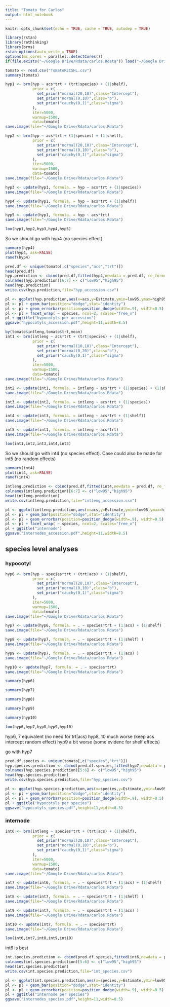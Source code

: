 ```yaml
---
title: "Tomato for Carlos"
output: html_notebook
--- 
```


```r
knitr::opts_chunk$set(echo = TRUE, cache = TRUE, autodep = TRUE)
```

```r
library(rstan)
library(rethinking)
library(brms)
rstan_options(auto_write = TRUE)
options(mc.cores = parallel::detectCores())
if(file.exists("~/Google Drive/Rdata/carlos.Rdata")) load("~/Google Drive/Rdata/carlos.Rdata")
```

```r
tomato <- read.csv("TomatoR2CSHL.csv")
summary(tomato)
```

```r
hyp1 <- brm(hyp ~ acs*trt + (trt|species) + (1|shelf),
            prior = c(
              set_prior("normal(20,10)",class="Intercept"),
              set_prior("normal(0,10)",class="b"),
              set_prior("cauchy(0,1)",class="sigma")
            ),
            iter=5000,
            warmup=1500,
            data=tomato)
save.image(file="~/Google Drive/Rdata/carlos.Rdata")
```

```r
hyp2 <- brm(hyp ~ acs*trt + (1|species) + (1|shelf),
            prior = c(
              set_prior("normal(20,10)",class="Intercept"),
              set_prior("normal(0,10)",class="b"),
              set_prior("cauchy(0,1)",class="sigma")
            ),
            iter=5000,
            warmup=1500,
            data=tomato)
save.image(file="~/Google Drive/Rdata/carlos.Rdata")
```

```r
hyp3 <- update(hyp1, formula. = hyp ~ acs*trt + (1|species))
save.image(file="~/Google Drive/Rdata/carlos.Rdata")
```

```r
hyp4 <- update(hyp1, formula. = hyp ~ acs*trt + (1|shelf))
save.image(file="~/Google Drive/Rdata/carlos.Rdata")
```

```r
hyp5 <- update(hyp1, formula. = hyp ~ acs*trt)
save.image(file="~/Google Drive/Rdata/carlos.Rdata")
```

```r
loo(hyp1,hyp2,hyp3,hyp4,hyp5)
```

So we should go with hyp4 (no species effect)
```r
summary(hyp4)
plot(hyp4, ask=FALSE)
ranef(hyp4)
```

```r
pred.df <- unique(tomato[,c("species","acs","trt")])
head(pred.df)
hyp.prediction <- cbind(pred.df,fitted(hyp4,newdata = pred.df, re_formula = NA))
colnames(hyp.prediction)[6:7] <- c("low95","high95")
head(hyp.prediction)
write.csv(hyp.prediction,file="hyp_accession.csv")
```

```r
pl <- ggplot(hyp.prediction,aes(x=acs,y=Estimate,ymin=low95,ymax=high95, fill=trt))
pl <- pl + geom_bar(position="dodge",stat="identity")
pl <- pl + geom_errorbar(position=position_dodge(width=.9), width=0.5)
pl <- pl + facet_wrap( ~ species, ncol=2, scales="free_x")
pl + ggtitle("hypocotyls per accession")
ggsave("hypocotyls_accession.pdf",height=11,width=8.5)
```

```r
by(tomato$intleng,tomato$trt,mean)
int1 <- brm(intleng ~ acs*trt + (trt|species) + (1|shelf),
            prior = c(
              set_prior("normal(10,10)",class="Intercept"),
              set_prior("normal(0,20)",class="b"),
              set_prior("cauchy(0,1)",class="sigma")
            ),
            iter=5000,
            warmup=1500,
            data=tomato)
save.image(file="~/Google Drive/Rdata/carlos.Rdata")
```

```r
int2 <- update(int1, formula. = intleng ~ acs*trt + (1|species) + (1|shelf))
save.image(file="~/Google Drive/Rdata/carlos.Rdata")
```

```r
int3 <- update(int2, formula. = intleng ~ acs*trt + (1|species))
save.image(file="~/Google Drive/Rdata/carlos.Rdata")
```

```r
int4 <- update(int3, formula. = intleng ~ acs*trt + (1|shelf))
save.image(file="~/Google Drive/Rdata/carlos.Rdata")
```

```r
int5 <- update(int1, formula. = intleng ~ acs*trt)
save.image(file="~/Google Drive/Rdata/carlos.Rdata")
```

```r
loo(int1,int2,int3,int4,int5)
```

So we should go with int4 (no species effect).  Case could also be made for int5 (no random effects)
```r
summary(int4)
plot(int4, ask=FALSE)
ranef(int4)
```

```r
intleng.prediction <- cbind(pred.df,fitted(int4,newdata = pred.df, re_formula = NA))
colnames(intleng.prediction)[6:7] <- c("low95","high95")
head(intleng.prediction)
write.csv(intleng.prediction,file="intleng_accession.csv")
```

```r
pl <- ggplot(intleng.prediction,aes(x=acs,y=Estimate,ymin=low95,ymax=high95, fill=trt))
pl <- pl + geom_bar(position="dodge",stat="identity")
pl <- pl + geom_errorbar(position=position_dodge(width=.9), width=0.5)
pl <- pl + facet_wrap( ~ species, ncol=2, scales="free_x")
pl + ggtitle("internode")
ggsave("internodes_accession.pdf",height=11,width=8.5)
```

## species level analyses

### hypocotyl

```r
hyp6 <- brm(hyp ~ species*trt + (trt|acs) + (1|shelf),
            prior = c(
              set_prior("normal(20,10)",class="Intercept"),
              set_prior("normal(0,10)",class="b"),
              set_prior("cauchy(0,1)",class="sigma")
            ),
            iter=5000,
            warmup=1500,
            data=tomato)
save.image(file="~/Google Drive/Rdata/carlos.Rdata")
```

```r
hyp7 <- update(hyp6, formula. = . ~ species*trt + (1|acs) + (1|shelf) )
save.image(file="~/Google Drive/Rdata/carlos.Rdata")
```


```r
hyp8 <- update(hyp7, formula. = . ~ species*trt + (1|shelf) )
save.image(file="~/Google Drive/Rdata/carlos.Rdata")
```

```r
hyp9 <- update(hyp7, formula. = . ~ species*trt + (1|acs) )
save.image(file="~/Google Drive/Rdata/carlos.Rdata")
```

```r
hyp10 <- update(hyp7, formula. = . ~ species*trt)
save.image(file="~/Google Drive/Rdata/carlos.Rdata")
```

```r
summary(hyp6)
```

```r
summary(hyp7)
```

```r
summary(hyp8)
```

```r
summary(hyp9)
```

```r
summary(hyp10)
```

```r
loo(hyp6,hyp7,hyp8,hyp9,hyp10)
```

hyp6, 7 equivalent (no need for trt|acs)
hyp8, 10 much worse (keep acs intercept random effect)
hyp9 a bit worse (some evidenc for shelf effects)

go with hyp7

```r
pred.df.species <- unique(tomato[,c("species","trt")])
hyp.species.prediction <- cbind(pred.df.species,fitted(hyp7,newdata = pred.df.species, re_formula = NA))
colnames(hyp.species.prediction)[5:6] <- c("low95","high95")
head(hyp.species.prediction)
write.csv(hyp.species.prediction,file="hyp_species.csv")
```

```r
pl <- ggplot(hyp.species.prediction,aes(x=species,y=Estimate,ymin=low95,ymax=high95, fill=trt))
pl <- pl + geom_bar(position="dodge",stat="identity")
pl <- pl + geom_errorbar(position=position_dodge(width=.9), width=0.5)
pl + ggtitle("hypocotyls per species")
ggsave("hypocotyls_species.pdf",height=11,width=8.5)
```

### internode

```r
int6 <- brm(intleng ~ species*trt + (trt|acs) + (1|shelf),
            prior = c(
              set_prior("normal(20,10)",class="Intercept"),
              set_prior("normal(0,10)",class="b"),
              set_prior("cauchy(0,1)",class="sigma")
            ),
            iter=5000,
            warmup=1500,
            data=tomato)
save.image(file="~/Google Drive/Rdata/carlos.Rdata")
```

```r
int7 <- update(int6, formula. = . ~ species*trt + (1|acs) + (1|shelf) )
save.image(file="~/Google Drive/Rdata/carlos.Rdata")
```


```r
int8 <- update(int7, formula. = . ~ species*trt + (1|shelf) )
save.image(file="~/Google Drive/Rdata/carlos.Rdata")
```

```r
int9 <- update(int7, formula. = . ~ species*trt + (1|acs) )
save.image(file="~/Google Drive/Rdata/carlos.Rdata")
```

```r
int10 <- update(int7, formula. = . ~ species*trt)
save.image(file="~/Google Drive/Rdata/carlos.Rdata")
```

```r
loo(int6,int7,int8,int9,int10)
```

int6 is best

```r
int.species.prediction <- cbind(pred.df.species,fitted(int6,newdata = pred.df.species, re_formula = NA))
colnames(int.species.prediction)[5:6] <- c("low95","high95")
head(int.species.prediction)
write.csv(int.species.prediction,file="int_species.csv")
```

```r
pl <- ggplot(int.species.prediction,aes(x=species,y=Estimate,ymin=low95,ymax=high95, fill=trt))
pl <- pl + geom_bar(position="dodge",stat="identity")
pl <- pl + geom_errorbar(position=position_dodge(width=.9), width=0.5)
pl + ggtitle("internode per species")
ggsave("internodes_species.pdf",height=11,width=8.5)
```